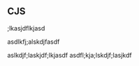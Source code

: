 
<!--
Chapter 2

to do:

-->
## CJS

;lkasjdflkjasd

asdlkfj;alskdjfasdf

aslkdjf;laskjdf;lkjasdf
asdfl;kja;lskdjf;lasjkdf
